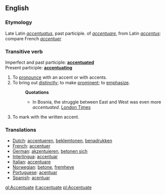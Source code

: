 ==English==
===Etymology===
Late Latin ''[[accentuatus]]'', past participle. of ''[[accentuare]]'', from Latin ''[[accentus]]'': compare French ''[[accentuer]]''
===Transitive verb=== 
Imperfect and past participle: '''[[accentuated]]'''<br>
Present participle: '''[[accentuating]]'''
#To [[pronounce]] with an accent or with accents.
#To bring out [[distinctly]]; to make [[prominent]]; to [[emphasize]].
#:'''Quotations'''
#:*In Bosnia, the struggle between East and West was even more ''accentuated''. [[London Times]]
#To mark with the written accent.
===Translations===
*[[Dutch]]: [[accentueren]], [[beklemtonen]], [[benadrukken]]
*[[French]]: [[accentuer]]
*[[German]]: [[akzentuieren]], [[betonen sich]]
*[[Interlingua]]: [[accentuar]]
*[[Italian]]: [[accentuare]]
*[[Norwegian]]: [[betone]], [[fremheve]]
*[[Portuguese]]: [[acentuar]]
*[[Spanish]]: [[acentuar]]

[[gl:Accentuate]]
[[it:accentuate]]
[[pl:Accentuate]]